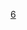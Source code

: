 {{高速公路
|模板名稱= 首都高速6號向島線
|模板闊度=
|名稱=[[File:Shuto Urban Expwy Sign 6-Mukojima.svg|24px]][[首都高速道路]][[首都高速道路6号向島線|6号向島線]]
|公路類別=
|代表色=#007d18
|背景顏色=
|字體大小=
|交流道列表=[[江戶橋系統交流道]]（連接[[首都高速道路都心環狀線|都心環狀線]]） - [[箱崎系統交流道]]（連接[[首都高速道路9號深川線|9號深川線]]）/(601,602)[[箱崎出入口 (東京都)|箱崎出入口]]/(602,604)[[濱町出入口]]/[[清洲橋出口]]/[[箱崎停车区]] - [[兩國系統交流道]]（連接[[首都高速道路7號小松川線|7號小松川線]]） - (605)[[駒形出入口]]/[[駒形停车区]] - (606,607)[[向島出入口]] - (609,610)[[堤通出入口]] - [[堀切系統交流道]]（連接[[首都高速道路中央環狀線|中央環狀線]]）
}}
<noinclude>
[[Category:首都高速道路模板|6]]
</noinclude>